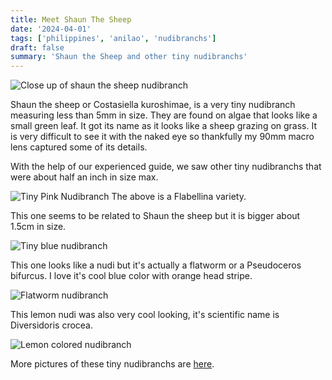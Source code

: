 ```yaml
---
title: Meet Shaun The Sheep
date: '2024-04-01'
tags: ['philippines', 'anilao', 'nudibranchs']
draft: false
summary: 'Shaun the Sheep and other tiny nudibranchs'
---
```


<Image
  src="/static/images/nudis/shaun-the-sheep.jpg"
  width={800}
  height={840}
  alt="Close up of shaun the sheep nudibranch"
/>

Shaun the sheep or Costasiella kuroshimae, is a very tiny nudibranch measuring less than 5mm in size. They are found on algae that looks like a small green leaf. It got its name as it looks like a sheep grazing on grass.
It is very difficult to see it with the naked eye so thankfully my 90mm macro lens captured some of its details.

With the help of our experienced guide, we saw other tiny nudibranchs that were about half an inch in size max.

<Image
  src="/static/images/nudis/tiny-pink-nudi.jpeg"
  width={800}
  height={600}
  alt="Tiny Pink Nudibranch"
/>
The above is a Flabellina variety.

This one seems to be related to Shaun the sheep but it is bigger about 1.5cm in size.

<Image
  src="/static/images/nudis/tiny-blue-nudi.jpeg"
  width={800}
  height={600}
  alt="Tiny blue nudibranch"
/>

This one looks like a nudi but it's actually a flatworm or a Pseudoceros bifurcus. I love it's cool blue color with orange head stripe.

<Image
  src="/static/images/nudis/flatworm-nudi.jpeg"
  width={800}
  height={600}
  alt="Flatworm nudibranch"
/>

This lemon nudi was also very cool looking, it's scientific name is Diversidoris crocea.

<Image
  src="/static/images/nudis/lemon-nudi.jpeg"
  width={800}
  height={600}
  alt="Lemon colored nudibranch"
/>

More pictures of these tiny nudibranchs are [here](https://generosalitton.smugmug.com/AnilaoTinyNudis/n-ZkHxtr).
